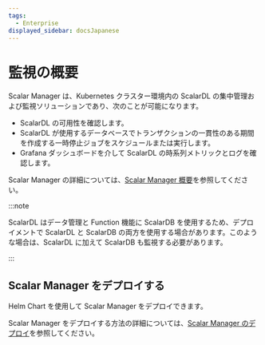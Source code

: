 ```yaml
---
tags:
  - Enterprise
displayed_sidebar: docsJapanese
---
```


# 監視の概要


<TranslationBanner />

Scalar Manager は、Kubernetes クラスター環境内の ScalarDL の集中管理および監視ソリューションであり、次のことが可能になります。

- ScalarDL の可用性を確認します。
- ScalarDL が使用するデータベースでトランザクションの一貫性のある期間を作成する一時停止ジョブをスケジュールまたは実行します。
- Grafana ダッシュボードを介して ScalarDL の時系列メトリックとログを確認します。

Scalar Manager の詳細については、[Scalar Manager 概要](scalar-manager/overview.mdx)を参照してください。

:::note

ScalarDL はデータ管理と Function 機能に ScalarDB を使用するため、デプロイメントで ScalarDL と ScalarDB の両方を使用する場合があります。このような場合は、ScalarDL に加えて ScalarDB も監視する必要があります。

:::

## Scalar Manager をデプロイする

Helm Chart を使用して Scalar Manager をデプロイできます。

Scalar Manager をデプロイする方法の詳細については、[Scalar Manager のデプロイ](helm-charts/getting-started-scalar-manager.mdx)を参照してください。
